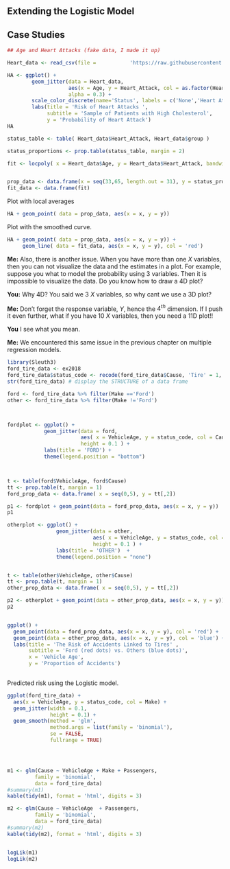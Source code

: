 ## Extending the Logistic Model

## Case Studies

```r
## Age and Heart Attacks (fake data, I made it up)

Heart_data <- read_csv(file =           'https://raw.githubusercontent.com/gitcnk/Data/master/Heart_Attacks.csv')

HA <- ggplot() +
        geom_jitter(data = Heart_data, 
                    aes(x = Age, y = Heart_Attack, col = as.factor(Heart_Attack) ),                          height = 0.05,
                    alpha = 0.3) +
        scale_color_discrete(name='Status', labels = c('None','Heart Attack')) +
        labs(title = 'Risk of Heart Attacks ',
             subtitle = 'Sample of Patients with High Cholesterol',
             y = 'Probability of Heart Attack')
HA

```



```r
status_table <- table( Heart_data$Heart_Attack, Heart_data$group )

status_proportions <- prop.table(status_table, margin = 2)

fit <- locpoly( x = Heart_data$Age, y = Heart_data$Heart_Attack, bandwidth = 1.3)


prop_data <- data.frame(x = seq(33,65, length.out = 31), y = status_proportions[2, ])
fit_data <- data.frame(fit)

```

Plot with local averages

```r
HA + geom_point( data = prop_data, aes(x = x, y = y)) 
```


Plot with the smoothed curve.
```r
HA + geom_point( data = prop_data, aes(x = x, y = y)) +
     geom_line( data = fit_data, aes(x = x, y = y), col = 'red') 
```




**Me:** Also, there is another issue.  When you have more than one $X$ variables, then you can not visualize the data and the estimates in a plot.  For example, suppose you what to model the probability using 3 variables.  Then it is impossible to visualize the data.  Do you know how to draw a 4D plot?

**You:**  Why 4D?  You said we 3 $X$ variables, so why cant we use a 3D plot?

**Me:**  Don't forget the response variable, $Y$, hence the $4^{th}$ dimension.  If I push it even further, what if you have 10 $X$ variables, then you need a 11D plot!!

**You** I see what you mean.

**Me:** We encountered this same issue in the previous chapter on multiple regression models.








```r
library(Sleuth3)
ford_tire_data <- ex2018
ford_tire_data$status_code <- recode(ford_tire_data$Cause, 'Tire' = 1, 'NotTire' = 0)
str(ford_tire_data) # display the STRUCTURE of a data frame

ford <- ford_tire_data %>% filter(Make =='Ford')
other <- ford_tire_data %>% filter(Make !='Ford')



fordplot <- ggplot() +
            geom_jitter(data = ford,
                        aes( x = VehicleAge, y = status_code, col = Cause),
                        height = 0.1 ) +
            labs(title = 'FORD') +
            theme(legend.position = "bottom")



t <- table(ford$VehicleAge, ford$Cause)
tt <- prop.table(t, margin = 1)
ford_prop_data <- data.frame( x = seq(0,5), y = tt[,2])

p1 <- fordplot + geom_point(data = ford_prop_data, aes(x = x, y = y))
p1

otherplot <- ggplot() +
                geom_jitter(data = other,
                            aes( x = VehicleAge, y = status_code, col = Cause),
                            height = 0.1 ) +
                labs(title = 'OTHER')  +
                theme(legend.position = "none")


t <- table(other$VehicleAge, other$Cause)
tt <- prop.table(t, margin = 1)
other_prop_data <- data.frame( x = seq(0,5), y = tt[,2])

p2 <- otherplot + geom_point(data = other_prop_data, aes(x = x, y = y))
p2


ggplot() + 
  geom_point(data = ford_prop_data, aes(x = x, y = y), col = 'red') +
  geom_point(data = other_prop_data, aes(x = x, y = y), col = 'blue') +
  labs(title = 'The Risk of Accidents Linked to Tires' ,
       subtitle = 'Ford (red dots) vs. Others (blue dots)', 
       x = 'Vehicle Age',
       y = 'Proportion of Accidents')
  
```


 Predicted risk using the Logistic model.


```r
ggplot(ford_tire_data) +
  aes(x = VehicleAge, y = status_code, col = Make) +
  geom_jitter(width = 0.1,
              height = 0.1) +
  geom_smooth(method = 'glm', 
              method.args = list(family = 'binomial'),
              se = FALSE, 
              fullrange = TRUE)




m1 <- glm(Cause ~ VehicleAge + Make + Passengers, 
         family = 'binomial',
         data = ford_tire_data)
#summary(m1)
kable(tidy(m1), format = 'html', digits = 3)

m2 <- glm(Cause ~ VehicleAge  + Passengers, 
         family = 'binomial',
         data = ford_tire_data)
#summary(m2)
kable(tidy(m2), format = 'html', digits = 3)


logLik(m1)
logLik(m2)



```



